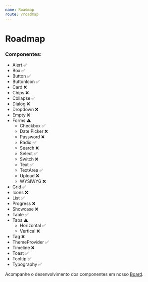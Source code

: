 ```yaml
---
name: Roadmap
route: /roadmap
---
```


# Roadmap

### Componentes:

- Alert ✅
- Box ✅
- Button ✅
- ButtonIcon ✅
- Card ❌
- Chips ❌
- Collapse ✅
- Dialog ❌
- Dropdown ❌
- Empty ❌
- Forms ⚠️
  - Checkbox ✅
  - Date Picker ❌
  - Password ❌
  - Radio ✅
  - Search ❌
  - Select ✅
  - Switch ❌
  - Text ✅
  - TextArea ✅
  - Upload ❌
  - WYSIWYG ❌
- Grid ✅
- Icons ❌
- List ✅
- Progress ❌
- Showcase ❌
- Table ✅
- Tabs ⚠️
  - Horizontal ✅
  - Vertical ❌
- Tag ❌
- ThemeProvider ✅
- Timeline ❌
- Toast ✅
- Tooltip ✅
- Typography ✅

Acompanhe o desenvolvimento dos componentes em nosso [Board](https://github.com/eduzz/houston/projects/3).
